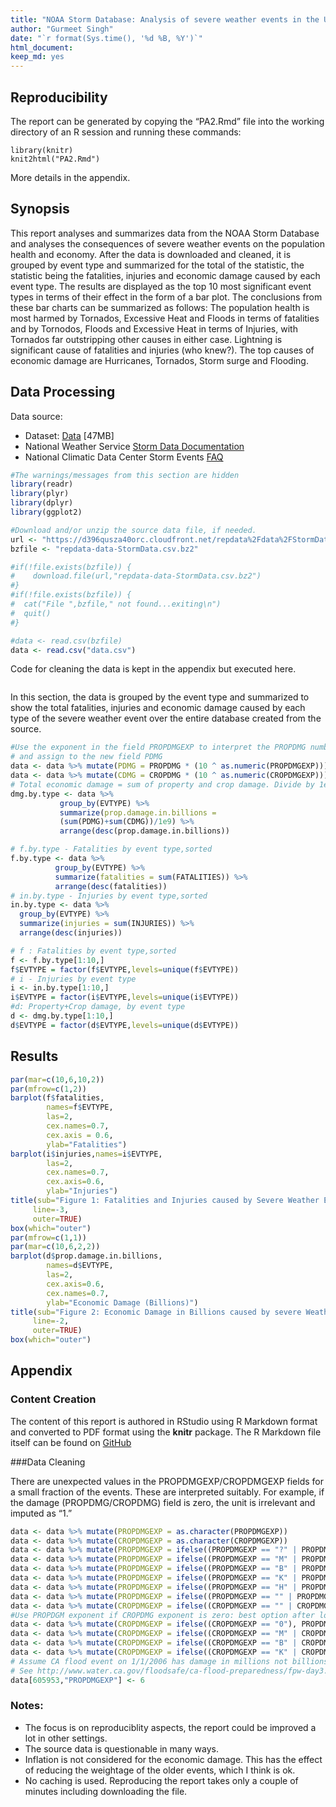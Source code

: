 ```yaml
---
title: "NOAA Storm Database: Analysis of severe weather events in the US and their consequences"
author: "Gurmeet Singh"
date: "`r format(Sys.time(), '%d %B, %Y')`"
html_document:
keep_md: yes
---
```


## Reproducibility
The report can be generated by copying the "PA2.Rmd" file into the
working directory of an R session and running these commands:

```
library(knitr)
knit2html("PA2.Rmd")
```

More details in the appendix.

## Synopsis
This report analyses and summarizes data from the NOAA Storm Database and analyses the consequences of severe weather events on the population health and economy. After the data is downloaded and cleaned, it is grouped by event type and summarized for the total of the statistic, the statistic being the fatalities, injuries and economic damage caused by each event type. The results are displayed as the top 10 most significant event types in terms of their effect in the form of a bar plot. The conclusions from these bar charts can be summarized as follows: The population health is most harmed by Tornados, Excessive Heat and Floods in terms of fatalities and by Tornodos, Floods and Excessive Heat in terms of Injuries, with Tornados far outstripping other causes in either case. Lightning is significant cause of fatalities and injuries (who knew?). The top causes of economic damage are Hurricanes, Tornados, Storm surge and Flooding.

## Data Processing

Data source:

* Dataset: [Data](https://d396qusza40orc.cloudfront.net/repdata%2Fdata%2FStormData.csv.bz2) [47MB]
* National Weather Service [Storm Data Documentation](https://d396qusza40orc.cloudfront.net/repdata%2Fpeer2_doc%2Fpd01016005curr.pdf)
* National Climatic Data Center Storm Events [FAQ](https://d396qusza40orc.cloudfront.net/repdata%2Fpeer2_doc%2FNCDC%20Storm%20Events-FAQ%20Page.pdf)
```r
#The warnings/messages from this section are hidden
library(readr)
library(plyr)
library(dplyr)
library(ggplot2)
```

```r
#Download and/or unzip the source data file, if needed.
url <- "https://d396qusza40orc.cloudfront.net/repdata%2Fdata%2FStormData.csv.bz2"
bzfile <- "repdata-data-StormData.csv.bz2"

#if(!file.exists(bzfile)) {
#    download.file(url,"repdata-data-StormData.csv.bz2")
#}
#if(!file.exists(bzfile)) {
#  cat("File ",bzfile," not found...exiting\n")
#  quit()
#} 

#data <- read.csv(bzfile)
data <- read.csv("data.csv")
```
Code for cleaning the data is kept in the appendix but executed here.
``` r
```
In this section, the data is grouped by the event type and summarized to show the total fatalities, injuries and economic damage caused by each type of the severe weather event over the entire database created from the source.
``` r
#Use the exponent in the field PROPDMGEXP to interpret the PROPDMG number
# and assign to the new field PDMG
data <- data %>% mutate(PDMG = PROPDMG * (10 ^ as.numeric(PROPDMGEXP)))
data <- data %>% mutate(CDMG = CROPDMG * (10 ^ as.numeric(CROPDMGEXP)))
# Total economic damage = sum of property and crop damage. Divide by 1e9 to get results in billions.
dmg.by.type <- data %>% 
           group_by(EVTYPE) %>% 
           summarize(prop.damage.in.billions = 
           (sum(PDMG)+sum(CDMG))/1e9) %>% 
           arrange(desc(prop.damage.in.billions))

# f.by.type - Fatalities by event type,sorted
f.by.type <- data %>% 
          group_by(EVTYPE) %>% 
          summarize(fatalities = sum(FATALITIES)) %>% 
          arrange(desc(fatalities))
# in.by.type - Injuries by event type,sorted
in.by.type <- data %>% 
  group_by(EVTYPE) %>% 
  summarize(injuries = sum(INJURIES)) %>% 
  arrange(desc(injuries))

# f : Fatalities by event type,sorted
f <- f.by.type[1:10,]
f$EVTYPE = factor(f$EVTYPE,levels=unique(f$EVTYPE))
# i - Injuries by event type
i <- in.by.type[1:10,]
i$EVTYPE = factor(i$EVTYPE,levels=unique(i$EVTYPE))
#d: Property+Crop damage, by event type
d <- dmg.by.type[1:10,]
d$EVTYPE = factor(d$EVTYPE,levels=unique(d$EVTYPE))
```

## Results


```r
par(mar=c(10,6,10,2))
par(mfrow=c(1,2))
barplot(f$fatalities,
        names=f$EVTYPE,
        las=2,
        cex.names=0.7,
        cex.axis = 0.6,
        ylab="Fatalities")
barplot(i$injuries,names=i$EVTYPE,
        las=2,
        cex.names=0.7,
        cex.axis=0.6,
        ylab="Injuries")
title(sub="Figure 1: Fatalities and Injuries caused by Severe Weather Events, by event type",
     line=-3,
     outer=TRUE)
box(which="outer")
par(mfrow=c(1,1))
par(mar=c(10,6,2,2))
barplot(d$prop.damage.in.billions,
        names=d$EVTYPE,
        las=2,
        cex.axis=0.6,
        cex.names=0.7,
        ylab="Economic Damage (Billions)")
title(sub="Figure 2: Economic Damage in Billions caused by severe Weather Events, by event type",
     line=-2,
     outer=TRUE)
box(which="outer")
```


\pagebreak

## Appendix

### Content Creation

The content of this report is authored in RStudio using R Markdown format and converted to PDF format using the **knitr** package. The R Markdown file itself can be found on [GitHub](https://github.com/swiftgurmeet/coursera-reproducible-research-peer-assessment-2)

###Data Cleaning

There are unexpected values in the PROPDMGEXP/CROPDMGEXP fields for a small fraction of the events. These are interpreted suitably. For example, if the damage (PROPDMG/CROPDMG) field is zero, the unit is irrelevant and imputed as "1." 

```r
data <- data %>% mutate(PROPDMGEXP = as.character(PROPDMGEXP))
data <- data %>% mutate(CROPDMGEXP = as.character(CROPDMGEXP))
data <- data %>% mutate(PROPDMGEXP = ifelse((PROPDMGEXP == "?" | PROPDMGEXP == "+"), 0, PROPDMGEXP))
data <- data %>% mutate(PROPDMGEXP = ifelse((PROPDMGEXP == "M" | PROPDMGEXP == "m"), 6, PROPDMGEXP))
data <- data %>% mutate(PROPDMGEXP = ifelse((PROPDMGEXP == "B" | PROPDMGEXP == "b"), 9, PROPDMGEXP))
data <- data %>% mutate(PROPDMGEXP = ifelse((PROPDMGEXP == "K" | PROPDMGEXP == "k"), 3, PROPDMGEXP))
data <- data %>% mutate(PROPDMGEXP = ifelse((PROPDMGEXP == "H" | PROPDMGEXP == "h"), 2, PROPDMGEXP))
data <- data %>% mutate(PROPDMGEXP = ifelse((PROPDMGEXP == "" | PROPDMGEXP == "-"), 0, PROPDMGEXP))
data <- data %>% mutate(CROPDMGEXP = ifelse((CROPDMGEXP == "" | CROPDMGEXP == "?"), 0, CROPDMGEXP))
#Use PROPDGM exponent if CROPDMG exponent is zero: best option after looking at the relevant rows
data <- data %>% mutate(CROPDMGEXP = ifelse((CROPDMGEXP == "0"), PROPDMGEXP, CROPDMGEXP))
data <- data %>% mutate(CROPDMGEXP = ifelse((CROPDMGEXP == "M" | CROPDMGEXP == "m"), 6, CROPDMGEXP))
data <- data %>% mutate(CROPDMGEXP = ifelse((CROPDMGEXP == "B" | CROPDMGEXP == "b"), 9, CROPDMGEXP))
data <- data %>% mutate(CROPDMGEXP = ifelse((CROPDMGEXP == "K" | CROPDMGEXP == "k"), 3, CROPDMGEXP))
# Assume CA flood event on 1/1/2006 has damage in millions not billions.
# See http://www.water.ca.gov/floodsafe/ca-flood-preparedness/fpw-day3.cfm
data[605953,"PROPDMGEXP"] <- 6
```

### Notes:

- The focus is on reproduciblity aspects, the report could be improved a lot in other settings.
- The source data is questionable in many ways.
- Inflation is not considered for the economic damage. This has the effect of reducing the weightage of the older events, which I think is ok.
- No caching is used. Reproducing the report takes only a couple of minutes including downloading the file.